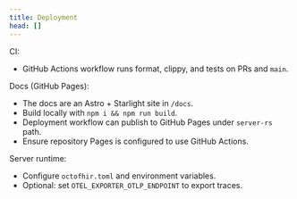 ```yaml
---
title: Deployment
head: []
---
```


CI:

- GitHub Actions workflow runs format, clippy, and tests on PRs and `main`.

Docs (GitHub Pages):

- The docs are an Astro + Starlight site in `/docs`.
- Build locally with `npm i && npm run build`.
- Deployment workflow can publish to GitHub Pages under `server-rs` path.
- Ensure repository Pages is configured to use GitHub Actions.

Server runtime:

- Configure `octofhir.toml` and environment variables.
- Optional: set `OTEL_EXPORTER_OTLP_ENDPOINT` to export traces.
